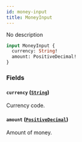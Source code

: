 ```yaml
---
id: money-input
title: MoneyInput
---
```


No description

```graphql
input MoneyInput {
  currency: String!
  amount: PositiveDecimal!
}
```

### Fields

#### `currency` ([`String`](../../../developer/api-reference/scalars/string))

Currency code.

#### `amount` ([`PositiveDecimal`](../../../developer/api-reference/scalars/positive-decimal))

Amount of money.
